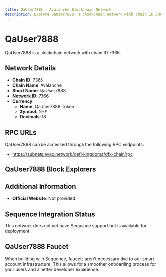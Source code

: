 ```yaml
--- 
title: QaUser7888 - Avalanche Blockchain Network
description: Explore QaUser7888, a blockchain network with chain ID 7366. Learn about its native currency, QaUser7888 Token, and how to interact with the network.
---
```


# QaUser7888

QaUser7888 is a blockchain network with chain ID 7366.

## Network Details

- **Chain ID**: 7366
- **Chain Name**: Avalanche
- **Short Name**: QaUser7888
- **Network ID**: 7366
- **Currency**: 
  - **Name**: QaUser7888 Token
  - **Symbol**: NHF
  - **Decimals**: 18

## RPC URLs

QaUser7888 can be accessed through the following RPC endpoints:

- https://subnets.avax.network/defi-kingdoms/dfk-chain/rpc

## QaUser7888 Block Explorers



## Additional Information

- **Official Website**: Not provided

## Sequence Integration Status

This network does not yet have Sequence support but is available for deployment.

## QaUser7888 Faucet

When building with Sequence, faucets aren't necessary due to our smart account infrastructure. This allows for a smoother onboarding process for your users and a better developer experience.
